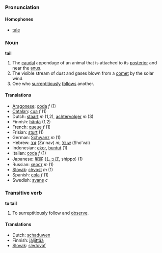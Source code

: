 ===Pronunciation===
====Homophones====
*[[tale]]

===Noun===
'''tail'''

#The [[caudal]] appendage of an animal that is attached to its [[posterior]] and near the [[anus]].
#The visible stream of dust and gases blown from a [[comet]] by the solar wind.
#One who [[surreptitious]]ly [[follow]]s another.

====Translations====
*[[Aragonese]]: [[coda]] ''f'' (1)
*[[Catalan]]: [[cua]] ''f'' (1)
*Dutch: [[staart]] ''m'' (1,2), [[achtervolger]] ''m'' (3)
*Finnish: [[häntä]] (1,2)
*French: [[queue#French|queue]] ''f'' (1)
*Frisian: [[sturt]] (1)
*German: [[Schwanz]] ''m'' (1)
*Hebrew: [[זנב]] (Za'nav) ''m'', [[שובל]] (Sho'val)
*Indonesian: [[ekor]], [[buntut]] (1)
*Italian: [[coda#Italian|coda]] ''f'' (1)
*Japanese: [[尻尾]] ([[しっぽ]], shippo) (1)
*Russian: [[хвост]] ''m'' (1)
*[[Slovak]]: [[chvost]] ''m'' (1)
*Spanish: [[cola]] ''f'' (1)
*Swedish: [[svans]] ''c''

===Transitive verb===
'''to tail'''

#To surreptitiously follow and [[observe]].

====Translations====
*Dutch: [[schaduwen]]
*Finnish: [[jäljittää]]
*[[Slovak]]: [[sledovať]]